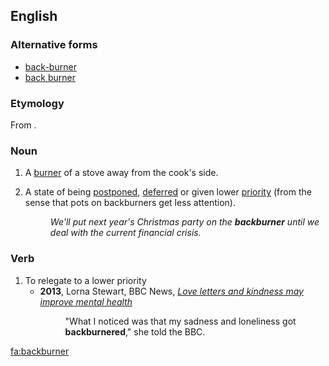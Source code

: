 ==English==

===Alternative forms===
* [[back-burner]]
* [[back burner]]

===Etymology===
From {{compound|back|burner}}.

===Noun===
{{en-noun|s|-}}

# {{countable}} A [[burner]] of a stove away from the cook's side.
# {{uncountable}} A state of being [[postpone]]d, [[defer]]red or given lower [[priority]] (from the sense that pots on backburners get less attention).
#: ''We'll put next year's Christmas party on the '''backburner''' until we deal with the current financial crisis.''

===Verb===
{{en-verb}}

# To relegate to a lower priority
#*'''2013''', Lorna Stewart, BBC News, ''[http://www.bbc.co.uk/news/health-21900202 Love letters and kindness may improve mental health]''
#*:"What I noticed was that my sadness and loneliness got '''backburnered'''," she told the BBC.

[[fa:backburner]]